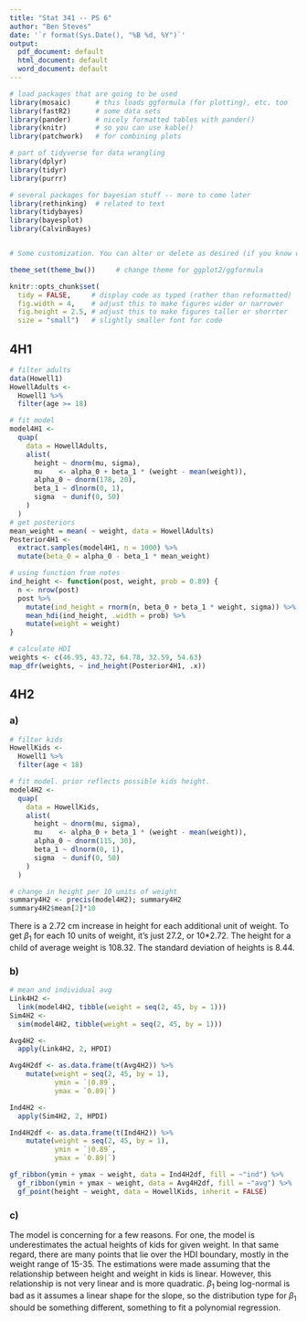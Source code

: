 ```yaml
---
title: "Stat 341 -- PS 6"
author: "Ben Steves"
date: '`r format(Sys.Date(), "%B %d, %Y")`'
output: 
  pdf_document: default
  html_document: default
  word_document: default
---
```


```r
# load packages that are going to be used
library(mosaic)      # this loads ggformula (for plotting), etc. too
library(fastR2)      # some data sets
library(pander)      # nicely formatted tables with pander()
library(knitr)       # so you can use kable()
library(patchwork)   # for combining plots

# part of tidyverse for data wrangling
library(dplyr)
library(tidyr)
library(purrr)

# several packages for bayesian stuff -- more to come later
library(rethinking)  # related to text
library(tidybayes)    
library(bayesplot)
library(CalvinBayes)


# Some customization. You can alter or delete as desired (if you know what you are doing).

theme_set(theme_bw())     # change theme for ggplot2/ggformula

knitr::opts_chunk$set(
  tidy = FALSE,     # display code as typed (rather than reformatted)
  fig.width = 4,    # adjust this to make figures wider or narrower
  fig.height = 2.5, # adjust this to make figures taller or shorrter
  size = "small")   # slightly smaller font for code
```


<!-- A few math abbreviations -->

\newcommand{\Prob}{\operatorname{Pr}}
\newcommand{\Binom}{\operatorname{Binom}}
\newcommand{\Unif}{\operatorname{Unif}}
\newcommand{\Triangle}{\operatorname{Triangle}}
\newcommand{\Norm}{\operatorname{Norm}}
\newcommand{\Beta}{\operatorname{Beta}}
\newcommand{\E}{\operatorname{E}}
\newcommand{\Var}{\operatorname{Var}}
\newcommand{\SD}{\operatorname{SD}}

<!-- Put your work below here.  Put text in text chunks, code in R chunks. -->

## 4H1

```r
# filter adults
data(Howell1)
HowellAdults <-
  Howell1 %>%
  filter(age >= 18)
```

```r
# fit model
model4H1 <- 
  quap(
    data = HowellAdults,
    alist(
      height ~ dnorm(mu, sigma),
      mu    <- alpha_0 + beta_1 * (weight - mean(weight)),
      alpha_0 ~ dnorm(178, 20),
      beta_1 ~ dlnorm(0, 1),
      sigma  ~ dunif(0, 50)
    )
  )
# get posteriors
mean_weight = mean( ~ weight, data = HowellAdults)
Posterior4H1 <-
  extract.samples(model4H1, n = 1000) %>%
  mutate(beta_0 = alpha_0 - beta_1 * mean_weight)
```

```r
# using function from notes
ind_height <- function(post, weight, prob = 0.89) {
  n <- nrow(post)
  post %>%
    mutate(ind_height = rnorm(n, beta_0 + beta_1 * weight, sigma)) %>%
    mean_hdi(ind_height, .width = prob) %>%
    mutate(weight = weight)
}

# calculate HDI
weights <- c(46.95, 43.72, 64.78, 32.59, 54.63)
map_dfr(weights, ~ ind_height(Posterior4H1, .x))
```


## 4H2

### a)

```r
# filter kids
HowellKids <-
  Howell1 %>%
  filter(age < 18)
```

```r
# fit model. prior reflects possible kids height.
model4H2 <- 
  quap(
    data = HowellKids,
    alist(
      height ~ dnorm(mu, sigma),
      mu    <- alpha_0 + beta_1 * (weight - mean(weight)),
      alpha_0 ~ dnorm(115, 30),
      beta_1 ~ dlnorm(0, 1),
      sigma  ~ dunif(0, 50)
    )
  )

# change in height per 10 units of weight
summary4H2 <- precis(model4H2); summary4H2
summary4H2$mean[2]*10
```

There is a 2.72 cm increase in height for each additional unit of weight. To get $\beta_1$ for each 10 units of weight, it's just 27.2, or 10*2.72. The height for a child of average weight is 108.32. The standard deviation of heights is 8.44.

### b)

```r
# mean and individual avg
Link4H2 <-
  link(model4H2, tibble(weight = seq(2, 45, by = 1)))
Sim4H2 <- 
  sim(model4H2, tibble(weight = seq(2, 45, by = 1)))

Avg4H2 <- 
  apply(Link4H2, 2, HPDI) 

Avg4H2df <- as.data.frame(t(Avg4H2)) %>%
    mutate(weight = seq(2, 45, by = 1),
           ymin = `|0.89`,
           ymax = `0.89|`)

Ind4H2 <- 
  apply(Sim4H2, 2, HPDI)

Ind4H2df <- as.data.frame(t(Ind4H2)) %>%
    mutate(weight = seq(2, 45, by = 1),
           ymin = `|0.89`,
           ymax = `0.89|`)

gf_ribbon(ymin + ymax ~ weight, data = Ind4H2df, fill = ~"ind") %>%
  gf_ribbon(ymin + ymax ~ weight, data = Avg4H2df, fill = ~"avg") %>%
  gf_point(height ~ weight, data = HowellKids, inherit = FALSE) 
```

### c)

The model is concerning for a few reasons. For one, the model is underestimates the actual heights of kids for given weight. In that same regard, there are many points that lie over the HDI boundary, mostly in the weight range of 15-35. The estimations were made assuming that the relationship between height and weight in kids is linear. However, this relationship is not very linear and is more quadratic. $\beta_1$ being log-normal is bad as it assumes a linear shape for the slope, so the distribution type for $\beta_1$ should be something different, something to fit a polynomial regression. 
